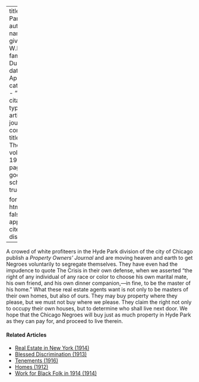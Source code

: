 
---
title: 'Hyde Park'
author:
  - name:
      given: W.E.B.
      family: Du Bois
date: Apr. 1920
categories: 
  - ""
citation: 
  type: article-journal
  container-title: The Crisis
  volume: 19
  issue: 6
  page: 298
google-scholar: true

format:
  html:
    toc: false
    appendix-cite-as: display
---



A crowed of white profiteers in the Hyde Park division of the city of
Chicago publish a *Property Owners' Journal* and are moving heaven and
earth to get Negroes voluntarily to segregate themselves. They have even
had the impudence to quote  <span class="crisis-title">The Crisis</span> in their own
defense, when we asserted "the right of any individual of any race or
color to choose his own marital mate, his own friend, and his own dinner
companion,---in fine, to be the master of his home." What these real
estate agents want is not only to be masters of their own homes, but
also of ours. They may buy property where they please, but we must not
buy where we please. They claim the right not only to occupy their own
houses, but to determine who shall live next door. We hope that the
Chicago Negroes will buy just as much property in Hyde Park as they can
pay for, and proceed to live therein.

<!-- Similar articles start here -->
<div  class="clear-wrap"></div>

#### Related Articles

* [Real Estate in New York (1914)](/Volumes/08/03/real_estate_in_new_york.html)
* [Blessed Discrimination (1913)](/Volumes/05/04/blesseddiscrimination.html)
* [Tenements (1916)](/Volumes/12/02/tenements.html)
* [Homes (1912)](/Volumes/03/05/homes.html)
* [Work for Black Folk in 1914 (1914)](/Volumes/07/04/work_for_black_folk.html)

<!-- Similar articles end here -->